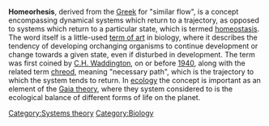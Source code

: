 '''Homeorhesis''', derived from the [[Greek]] for "similar flow", is a concept encompassing dynamical systems which return to a trajectory, as opposed to systems which return to a particular state, which is termed [[homeostasis]]. The word itself is a little-used [[term of art]] in biology, where it describes the tendency of developing orchanging organisms to continue development or change towards a given state, even if disturbed in development. The term was first coined by [[C.H. Waddington]], on or before [[1940]], along with the related term [[chreod]], meaning "necessary path", which is the trajectory to which the system tends to return. In [[ecology]] the concept is important as an element of the [[Gaia theory]], where they system considered to is the ecological balance of different forms of life on the planet. [[Category:Systems theory]] [[Category:Biology]]